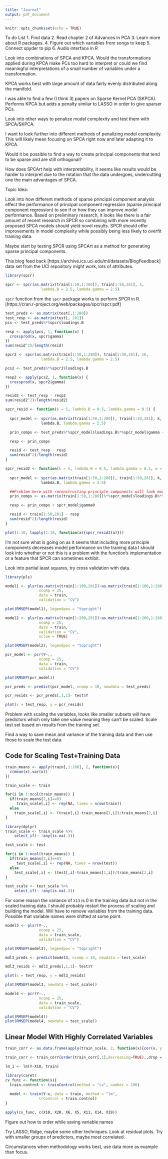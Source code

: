 ```yaml
---
title: "Journal"
output: pdf_document
---
```


```r
knitr::opts_chunk$set(echo = TRUE)
```

To do List
1. Find data
2. Read chapter 2 of Advances in PCA
3. Learn more about R packages.
4. Figure out which variables from songs to keep
5. Connect spyder to pip
6. Audio interface in R

Look into combinations of SPCA and KPCA. Would the transformations applied during KPCA make PCs too hard to interpret or could we find meaningful interpretations of a small number of variables under a transformation.

KPCA works best with large amount of data fairly evenly distributed along the manifold.

I was able to find a few (I think 3) papers on Sparse Kernel PCA (SKPCA). Performs KPCA but adds a penalty similar to LASSO in order to give sparser PCs.

Look into other ways to penalize model complexity and test them with SPCA/SKPCA.

I want to look further into different methods of penalizing model complexity. This will likely mean focusing on SPCA right now and later adapting it to KPCA.

Would it be possible to find a way to create principal components that tend to be sparse and are still orthogonal?

How does SPCArt help with interpretability, it seems like results would be harder to interpret due to the rotation that the data undergoes, undercutting one the main advantages of SPCA.



Topic Idea:

Look into how different methods of sparse principal component analysis effect the performance of principal component regression (sparse principal component regression) to see if or how they can improve model performance. Based on preliminary research, it looks like there is a fair amount of recent research in SPCR so combining with more recently proposed SPCA models should yield novel results. SPCR should offer improvements in model complexity while possibly being less likely to overfit training data.

Maybe start by testing SPCR using SPCArt as a method for generating sparse principal components.

This blog feed back [https://archive.ics.uci.edu/ml/datasets/BlogFeedback] data set from the UCI repository might work, lots of attributes.


```r
library(spcr)

spcr <- spcr(as.matrix(train[1:50,1:280]), train[1:50,281], 5,
                lambda.B = 2.5, lambda.gamma = 2.5)
```

`spcr` function from the `spcr` package works to perform SPCR in R.
[https://cran.r-project.org/web/packages/spcr/spcr.pdf]


```r
test_preds <- as.matrix(test[,1:280])
test_resp <- as.matrix(test[, 281])
pcs <- test_preds%*%spcr$loadings.B
```

```r
resp <- apply(pcs, 1, function(x) {
  crossprod(x, spcr$gamma)
})
sum(resid^2)/length(resid)
```

```r
spcr2 <- spcr(as.matrix(train[1:50,1:280]), train[1:50,281], 10,
                lambda.B = 2.5, lambda.gamma = 2.5)
```

```r
pcs2 <- test_preds%*%spcr2$loadings.B

resp2 <- apply(pcs2, 1, function(x) {
  crossprod(x, spcr2$gamma)
})

resid2 <- test_resp - resp2
sum(resid2^2)/length(resid2)
```

```r
spcr_resid <- function(k = 5, lambda.B = 0.5, lambda.gamma = 0.5) {
 
  spcr_model <- spcr(as.matrix(train[1:50,1:280]), train[1:50,281], k,
                lambda.B, lambda.gamma = 2.5)

  prin_comps <- test_preds%*%spcr_model$loadings.B%*%spcr_model$gamma + spcr_model$gamma0

  resp <- prin_comps

  resid <- test_resp - resp
  sum(resid^2)/length(resid) 
}
```

```r
spcr_resid2 <- function(k = 5, lambda.B = 0.5, lambda.gamma = 0.5, w = 0.1, xi = 0.01) {
 
  spcr_model <- spcr(as.matrix(train[1:50,1:280]), train[1:50,281], k,
                lambda.B, lambda.gamma = 2.5)

  ##Problem here with reconstructing principle components will look more closely at the algorithm
  prin_comps <- as.matrix(train[1:50,1:280])%*%spcr_model$loadings.B%*%spcr_model$gamma

  resp <- prin_comps + spcr_model$gamma0

  resid <- train[1:50,281] - resp
  sum(resid^2)/length(resid) 
}
```

```r
plot(1:10, lapply(1:10, function(a){spcr_resid2(a)}))
```
I'm not sure what is going on as it seems that including more principle components decreases model performance on the training data I should look into whether or not this is a problem with the function's implementation or a feature that SPCR can sometimes exhibit.


Look into partial least squares, try cross validation with data.


```r
library(pls)
```

```r
model1 <- plsr(as.matrix(train[1:100,281])~as.matrix(train[1:100,1:280]),
               ncomp = 25,
               data = train,
               validation = "CV")
```


```r
plot(RMSEP(model1), legendpos = "topright")
```
```r
model2 <- plsr(as.matrix(train[1:200,281])~as.matrix(train[1:200,1:280]),
               ncomp = 25,
               data = train,
               validation = "CV",
               sclae = TRUE)
```

```r
plot(RMSEP(model2), legendpos = "topright")
```


```r
pcr_model <- pcr(Y~.,
               ncomp = 25,
               data = train,
               validation = "CV")
```
```r
plot(RMSEP(pcr_model))
```
```r
pcr_preds <- predict(pcr_model, ncomp = 10, newdata = test_preds)
```

```r
pcr_resids <- pcr_preds[,1,1]- test$Y
```

```r
plot(x = test_resp, y = pcr_resids)
```




Problem with scaling the variables, looks like smaller subsets will have predictors which only take one value meaning they can't be scaled. Scale test set based on results from the training set.

Find a way to save mean and variance of the training data and then use those to scale the test data.


## Code for Scaling Test+Training Data

```r
train_means <- apply(train[,1:280], 2, function(x){
  c(mean(x),var(x))
})
```


```r
train_scale <- train

for(i in 1:ncol(train_means)) {
  if(train_means[2,i]==0)
     train_scale[,i] <- rep(NA, times = nrow(train))
  else
    train_scale[,i] <- (train[,i]-train_means[1,i])/train_means[2,i]
}
```

```r
library(dplyr)
train_scale <- train_scale %>%
    select_if(~ !any(is.na(.)))
```

```r
test_scale <- test

for(i in 1:ncol(train_means)) {
  if(train_means[2,i]==0)
     test_scale[,i] <- rep(NA, times = nrow(test))
  else
    test_scale[,i] <- (test[,i]-train_means[1,i])/train_means[2,i]
}
```

```r
test_scale <- test_scale %>%
    select_if(~ !any(is.na(.)))
```


For some reason the variance of `X13` is 0 in the training data but not in the scaled training data. I should probably restart the process of scaling and building the model. Will have to remove variables from the training data. Possible that variable names were shifted at some point.




```r
model3 <- plsr(Y~.,
               ncomp = 25,
               data = train_scale,
               validation = "CV")
```

```r
plot(RMSEP(model3), legendpos = "topright")
```

```r
mdl3_preds <- predict(model3, ncomp = 10, newdata = test_scale)
```

```r
mdl3_resids <- mdl3_preds[,1,1]- test$Y
```

```r
plot(x = test_resp, y = mdl3_resids)
```

```r
plot(RMSEP(model3, newdata = test_scale))
```

```r
model4 <- pcr(Y~.,
               ncomp = 25,
               data = train_scale,
               validation = "CV")
```

```r
plot(RMSEP(model4))
plot(RMSEP(model4, newdata = test_scale))
```

## Linear Model With Highly Correlated Variables

```r
train_corr <- as.data.frame(apply(train_scale, 2, function(x){cor(x, y = train_scale$Y)}))
```

```r
train_corr <- train_corr[order(train_corr[,1],decreasing=TRUE),,drop = FALSE]
```

```r
lm_1 <- lm(Y~X10, train)
```

```r
library(caret)
cv_func <- function(x){
  train.control <- trainControl(method = "cv", number = 100)
  
  model <- train(Y~x, data = train, method = "lm",
               trControl = train.control)
}
```


```r
apply(cv_func, c(X10, X20, X6, X5, X11, X14, X19))
```


Figure out how to order while saving variable names



Try LASSO, Ridge, maybe some other techniques. Look at residual plots. Try with smaller groups of predictors, maybe most correlated.

Circumstances when methodology works best, use data more as example than focus.
